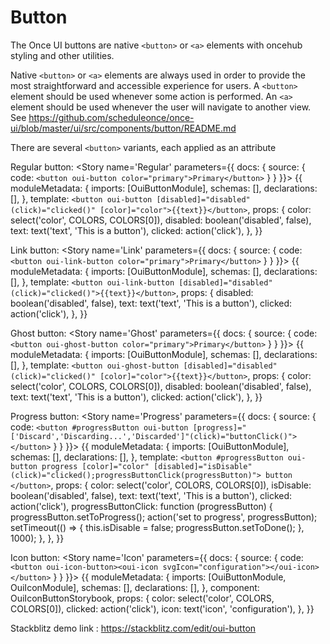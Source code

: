 
<Meta title='MDX/Button' component={Button}  />

# Button

The Once UI buttons are native `<button>` or `<a>` elements with oncehub styling and other utilities. 

Native `<button>` or `<a>` elements are always used in order to provide the most straightforward and accessible experience for users. A `<button>` element should be used whenever some action is performed. An `<a>` element should be used whenever the user will navigate to another view. See https://github.com/scheduleonce/once-ui/blob/master/ui/src/components/button/README.md

There are several `<button>` variants, each applied as an attribute

Regular button:
<Canvas>
  <Story name='Regular' parameters={{ docs: { source: { code: `<button oui-button color="primary">Primary</button>` } } }}>
  {{
    moduleMetadata: {
    imports: [OuiButtonModule],
    schemas: [],
    declarations: [],
  },
  template: `<button oui-button [disabled]="disabled" (click)="clicked()" [color]="color">{{text}}</button>`,
  props: {
    color: select('color', COLORS, COLORS[0]),
    disabled: boolean('disabled', false),
    text: text('text', 'This is a button'),
    clicked: action('click'),
  },
  }}
  </Story>
</Canvas>

Link button:
<Canvas>
  <Story name='Link' parameters={{ docs: { source: { code: `<button oui-link-button color="primary">Primary</button>` } } }}>
  {{
    moduleMetadata: {
    imports: [OuiButtonModule],
    schemas: [],
    declarations: [],
  },
  template: `<button oui-link-button [disabled]="disabled" (click)="clicked()">{{text}}</button>`,
  props: {
    disabled: boolean('disabled', false),
    text: text('text', 'This is a button'),
    clicked: action('click'),
  },
  }}
  </Story>
</Canvas>

Ghost button:
<Canvas>
  <Story name='Ghost' parameters={{ docs: { source: { code: `<button oui-ghost-button color="primary">Primary</button>` } } }}>
  {{
    moduleMetadata: {
    imports: [OuiButtonModule],
    schemas: [],
    declarations: [],
  },
  template: `<button oui-ghost-button [disabled]="disabled" (click)="clicked()" [color]="color">{{text}}</button>`,
  props: {
    color: select('color', COLORS, COLORS[0]),
    disabled: boolean('disabled', false),
    text: text('text', 'This is a button'),
    clicked: action('click'),
  },
  }}
  </Story>
</Canvas>

Progress button:
<Canvas>
  <Story name='Progress' parameters={{ docs: { source: { code: `<button #progressButton oui-button [progress]="['Discard','Discarding...','Discarded']"(click)="buttonClick()"></button>` } } }}>
  {{
    moduleMetadata: {
    imports: [OuiButtonModule],
    schemas: [],
    declarations: [],
  },
  template: `<button
                  #progressButton
                  oui-button
                  progress
                  [color]="color"
                  [disabled]="isDisable"
                  (click)="clicked();progressButtonClick(progressButton)">
                  button
                </button>`,
  props: {
    color: select('color', COLORS, COLORS[0]),
    isDisable: boolean('disabled', false),
    text: text('text', 'This is a button'),
    clicked: action('click'),
    progressButtonClick: function (progressButton) {
      progressButton.setToProgress();
      action('set to progress', progressButton);
      setTimeout(() => {
        this.isDisable = false;
        progressButton.setToDone();
      }, 1000);
    },
  },
  }}
  </Story>
</Canvas>

Icon button:
<Canvas>
  <Story name='Icon' parameters={{ docs: { source: { code: `<button oui-icon-button><oui-icon svgIcon="configuration"></oui-icon></button>` } } }}>
  {{
    moduleMetadata: {
    imports: [OuiButtonModule, OuiIconModule],
    schemas: [],
    declarations: [],
  },
  component: OuiIconButtonStorybook,
  props: {
    color: select('color', COLORS, COLORS[0]),
    clicked: action('click'),
    icon: text('icon', 'configuration'),
  },
  }}
  </Story>
</Canvas>



Stackblitz demo link : https://stackblitz.com/edit/oui-button

<ArgsTable of={Button} />